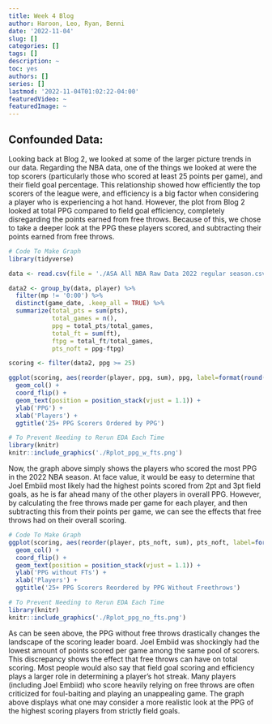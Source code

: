 ```yaml
---
title: Week 4 Blog
author: Haroon, Leo, Ryan, Benni
date: '2022-11-04'
slug: []
categories: []
tags: []
description: ~
toc: yes
authors: []
series: []
lastmod: '2022-11-04T01:02:22-04:00'
featuredVideo: ~
featuredImage: ~
---
```


## Confounded Data:
Looking back at Blog 2, we looked at some of the larger picture trends in our data. Regarding the NBA data, one of the things we looked at were the top scorers (particularly those who scored at least 25 points per game), and their field goal percentage. This relationship showed how efficiently the top scorers of the league were, and efficiency is a big factor when considering a player who is experiencing a hot hand. However, the plot from Blog 2 looked at total PPG compared to field goal efficiency, completely disregarding the points earned from free throws. Because of this, we chose to take a deeper look at the PPG these players scored, and subtracting their points earned from free throws.

```r
# Code To Make Graph
library(tidyverse)

data <- read.csv(file = './ASA All NBA Raw Data 2022 regular season.csv')

data2 <- group_by(data, player) %>%
  filter(mp != '0:00') %>%
  distinct(game_date, .keep_all = TRUE) %>%
  summarize(total_pts = sum(pts),
            total_games = n(),
            ppg = total_pts/total_games,
            total_ft = sum(ft),
            ftpg = total_ft/total_games,
            pts_noft = ppg-ftpg)

scoring <- filter(data2, ppg >= 25)

ggplot(scoring, aes(reorder(player, ppg, sum), ppg, label=format(round(ppg, 2), nsmall = 2))) +
  geom_col() +
  coord_flip() + 
  geom_text(position = position_stack(vjust = 1.1)) +
  ylab('PPG') +
  xlab('Players') +
  ggtitle('25+ PPG Scorers Ordered by PPG')

```

``` r
# To Prevent Needing to Rerun EDA Each Time
library(knitr)
knitr::include_graphics('./Rplot_ppg_w_fts.png')

```

Now, the graph above simply shows the players who scored the most PPG in the 2022 NBA season. At face value, it would be easy to determine that Joel Embiid most likely had the highest points scored from 2pt and 3pt field goals, as he is far ahead many of the other players in overall PPG. However, by calculating the free throws made per game for each player, and then subtracting this from their points per game, we can see the effects that free throws had on their overall scoring.

```r
# Code To Make Graph
ggplot(scoring, aes(reorder(player, pts_noft, sum), pts_noft, label=format(round(pts_noft, 2), nsmall = 2))) +
  geom_col() +
  coord_flip() + 
  geom_text(position = position_stack(vjust = 1.1)) +
  ylab('PPG without FTs') +
  xlab('Players') +
  ggtitle('25+ PPG Scorers Reordered by PPG Without Freethrows')

```

``` r
# To Prevent Needing to Rerun EDA Each Time
library(knitr)
knitr::include_graphics('./Rplot_ppg_no_fts.png')

```

As can be seen above, the PPG without free throws drastically changes the landscape of the scoring leader board. Joel Embiid was shockingly had the lowest amount of points scored per game among the same pool of scorers. This discrepancy shows the effect that free throws can have on total scoring. Most people would also say that field goal scoring and efficiency plays a larger role in determining a player's hot streak. Many players (including Joel Embiid) who score heavily relying on free throws are often criticized for foul-baiting and playing an unappealing game. The graph above displays what one may consider a more realistic look at the PPG of the highest scoring players from strictly field goals.  